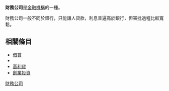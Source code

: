 '''財務公司'''是[[金融機構|金融機構]]的一種。

財務公司一般不同於銀行，只能讓人貸款，利息普遍高於銀行，但審批過程比較寬鬆。

== 相關條目 ==
* [[借貸|借貸]]
* {{Internal link helper/de|私人貸款|Personalkredit}}
* [[高利貸|高利貸]]
* [[創業投資|創業投資]]

[[Category:財務公司|]]